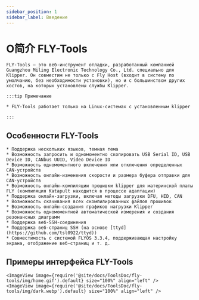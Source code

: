 ```yaml
---
sidebar_position: 1
sidebar_label: Введение
---
```




# О简介 FLY-Tools

    FLY-Tools — это веб-инструмент отладки, разработанный компанией Guangzhou Miling Electronic Technology Co., Ltd. специально для Klipper. Он совместим не только с Fly Host (входит в систему по умолчанию, без необходимости установки), но и с большинством других хостов, на которых установлены службы Klipper.

    :::tip Примечание

    * FLY-Tools работает только на Linux-системах с установленным klipper

    :::
        

## Особенности FLY-Tools

    * Поддержка нескольких языков, темная тема
    * Возможность запросить и одномоментно скопировать USB Serial ID, USB Device ID, CANbus UUID, Video Device ID
    * Возможность одномоментного включения или отключения определенных CAN-устройств
    * Возможность онлайн-изменения скорости и размера буфера отправки для CAN-устройств
    * Возможность онлайн-компиляции прошивки klipper для материнской платы FLY (компиляция Katapult находится в процессе адаптации)
    * Поддержка онлайн-загрузки, включая методы загрузки DFU, HID, CAN
    * Возможность скачивания всех скомпилированных файлов прошивок
    * Возможность онлайн-создания графиков нагрузки Klipper
    * Возможность одномоментной автоматической измерения и создания резонансных диаграмм
    * Поддержка веб-SSH-соединения
    * Поддержка веб-страниц SSH (на основе [ttyd](https://github.com/tsl0922/ttyd))
    * Совместимость с системой FLYOS 3.3.4, поддерживающая настройку экрана, отображение веб-страниц и т. д.

## Примеры интерфейса FLY-Tools

    <ImageView image={require('@site/docs/ToolsDoc/fly-tools/img/home.gif').default} size="100%" align="left" />
    <ImageView image={require('@site/docs/ToolsDoc/fly-tools/img/dark.webp').default} size="100%" align="left" />
